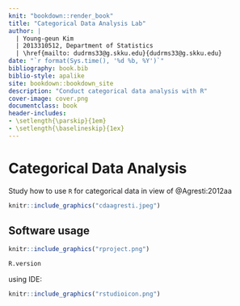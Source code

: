```yaml
---
knit: "bookdown::render_book"
title: "Categorical Data Analysis Lab"
author: |
  | Young-geun Kim
  | 2013310512, Department of Statistics
  | \href{mailto: dudrms33@g.skku.edu}{dudrms33@g.skku.edu}
date: "`r format(Sys.time(), '%d %b, %Y')`"
bibliography: book.bib
biblio-style: apalike
site: bookdown::bookdown_site
description: "Conduct categorical data analysis with R"
cover-image: cover.png
documentclass: book
header-includes:
- \setlength{\parskip}{1em}
- \setlength{\baselineskip}{1ex}
---
```


# Categorical Data Analysis

Study how to use `R` for categorical data in view of @Agresti:2012aa

```r
knitr::include_graphics("cdaagresti.jpeg")
```

## Software usage

```r
knitr::include_graphics("rproject.png")
```

```r
R.version
```

using IDE:

```r
knitr::include_graphics("rstudioicon.png")
```

